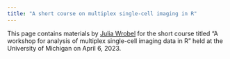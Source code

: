 ```yaml
---
title: "A short course on multiplex single-cell imaging in R"
---
```



This page contains materials by [Julia Wrobel](http://juliawrobel.com/) for the short course titled "A workshop for analysis of multiplex single-cell imaging data in R" held at the University of Michigan on April 6, 2023.
